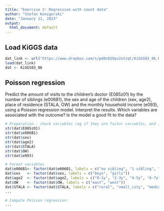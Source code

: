 ```yaml
---
title: "Exercise 2: Regression with count data"
author: "Stefan Konigorski"
date: "January 11, 2023"
output:
  html_document: default
---
```


## Load KiGGS data

```r
dat_link <- url("https://www.dropbox.com/s/pd0z829pv2otzqt/KiGGS03_06.RData?dl=1")
load(dat_link)
dat <- KiGGS03_06
```

## Poisson regression

Predict the amount of visits to the children's doctor (E085z01) by the number of siblings (e006B1), the sex and age of the children (sex, age2), place of residence (STALA, OW) and the monthly household income (e093), using a Poisson regression model. Interpret the results. Which variables are associated with the outcome? Is the model a good fit to the data?

```r
# Preparation - check variables (eg if they are factor variables, and if yes, how many categories they have), especially important for E085z01
str(dat$E085z01)
str(dat$e006B1)
str(dat$sex)
str(dat$age2)
str(dat$STALA)
str(dat$OW)
str(dat$e093)

# Format variables
dat$e006B1<- factor(dat$e006B1, labels = c("no sibling", "1 sibling", "2 or more siblings"))
dat$sex   <- factor(dat$sex, labels = c("boys", "girls"))
dat$age2  <- factor(dat$age2, labels = c("0-1y", "2-3y", "4-5y", "6-7y", "8-9y", "10-11y", "12-13y", "14-15y", "16-17y"))
dat$OW    <- factor(dat$OW, labels = c("east", "west"))
dat$STALA <- factor(dat$STALA, labels = c("rural", "small_city", "medium_city", "urban"))
...

# Compute Poisson regression:
...

```


